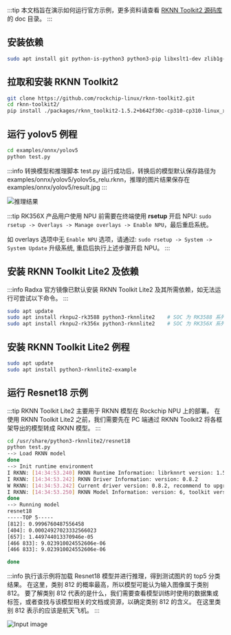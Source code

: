 :::tip
本文档旨在演示如何运行官方示例，更多资料请查看 [RKNN Toolkit2 源码库](https://github.com/rockchip-linux/rknn-toolkit2) 的 doc 目录。
:::

<Tabs queryString="target">

<TabItem value="pc" label="PC 端 RKNN Toolkit">

## 安装依赖

```bash
sudo apt install git python-is-python3 python3-pip libxslt1-dev zlib1g-dev libglib2.0-dev libsm6 libgl1-mesa-glx libprotobuf-dev build-essential adb
```

## 拉取和安装 RKNN Toolkit2

```bash
git clone https://github.com/rockchip-linux/rknn-toolkit2.git
cd rknn-toolkit2/
pip install ./packages/rknn_toolkit2-1.5.2+b642f30c-cp310-cp310-linux_x86_64.whl
```

## 运行 yolov5 例程

```bash
cd examples/onnx/yolov5
python test.py
```

:::info
转换模型和推理脚本 test.py 运行成功后，转换后的模型默认保存路径为 examples/onnx/yolov5/yolov5s_relu.rknn，推理的图片结果保存在 examples/onnx/yolov5/result.jpg
:::

![推理结果](/img/general-tutorial/rknn/result.webp)

</TabItem >

<TabItem value="board" label="板子端 RKNN Toolkit">

:::tip
RK356X 产品用户使用 NPU 前需要在终端使用 **rsetup** 开启 NPU: `sudo rsetup -> Overlays -> Manage overlays -> Enable NPU`，最后重启系统。

如 overlays 选项中无 `Enable NPU` 选项，请通过: `sudo rsetup -> System -> System Update` 升级系统, 重启后执行上述步骤开启 NPU。
:::

## 安装 RKNN Toolkit Lite2 及依赖

:::info
Radxa 官方镜像已默认安装 RKNN Toolkit Lite2 及其所需依赖，如无法运行可尝试以下命令。
:::

```bash
sudo apt update
sudo apt install rknpu2-rk3588 python3-rknnlite2    # SOC 为 RK3588 系列
sudo apt install rknpu2-rk356x python3-rknnlite2    # SOC 为 RK356X 系列
```

## 安装 RKNN Toolkit Lite2 例程

```bash
sudo apt update
sudo apt install python3-rknnlite2-example
```

## 运行 Resnet18 示例

:::tip
RKNN Toolkit Lite2 主要用于 RKNN 模型在 Rockchip NPU 上的部署。
在使用 RKNN Toolkit Lite2 之前，我们需要先在 PC 端通过 RKNN Toolkit2 将各框架导出的模型转成 RKNN 模型。
:::

```bash
cd /usr/share/python3-rknnlite2/resnet18
python test.py
--> Load RKNN model
done
--> Init runtime environment
I RKNN: [14:34:53.240] RKNN Runtime Information: librknnrt version: 1.5.2 (c6b7b351a@2023-08-23T15:28:22)
I RKNN: [14:34:53.242] RKNN Driver Information: version: 0.8.2
W RKNN: [14:34:53.242] Current driver version: 0.8.2, recommend to upgrade the driver to the new version: >= 0.8.8
I RKNN: [14:34:53.250] RKNN Model Information: version: 6, toolkit version: 1.5.2-source_code(compiler version: 1.5.2 (71720f3fc@2023-08-21T09:35:42)), target: RKNPU v2, target platform: rk3588, framework name: PyTorch, framework layout: NCHW, model inference type: static_shape
done
--> Running model
resnet18
-----TOP 5-----
[812]: 0.9996760487556458
[404]: 0.00024927023332566023
[657]: 1.449744013370946e-05
[466 833]: 9.023910024552606e-06
[466 833]: 9.023910024552606e-06

done
```

:::info
执行该示例将加载 Resnet18 模型并进行推理，得到测试图片的 top5 分类结果。
在这里，类别 812 的概率最高，所以模型可能认为输入图像属于类别 812。
要了解类别 812 代表的是什么，我们需要查看模型训练时使用的数据集或标签，或者查找与该模型相关的文档或资源，以确定类别 812 的含义。
在这里类别 812 表示的应该是航天飞机。
:::

![Input image](/img/general-tutorial/rknn/space_shuttle_224.webp)

</TabItem>

</Tabs>
